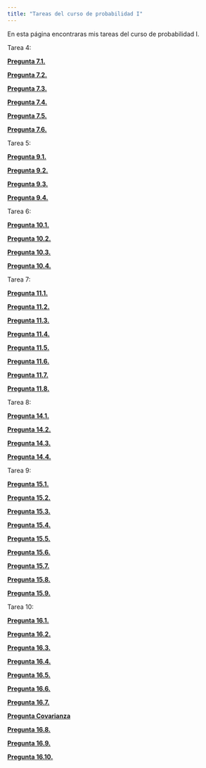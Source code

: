 ```yaml
---
title: "Tareas del curso de probabilidad I"
---
```


En esta página encontraras mis tareas del curso de probabilidad I.

Tarea 4:


  **[Pregunta 7.1.](https://austriamax.github.io/austriamax.proba1.github.io/P7_1.html)**
  
  **[Pregunta 7.2.](https://austriamax.github.io/austriamax.proba1.github.io/P7_2.html)**
  
  **[Pregunta 7.3.](https://austriamax.github.io/austriamax.proba1.github.io/P7_3.html)**
  
  **[Pregunta 7.4.](https://austriamax.github.io/austriamax.proba1.github.io/P7_4.html)**
  
  **[Pregunta 7.5.](https://austriamax.github.io/austriamax.proba1.github.io/P7_5.html)**
  
  **[Pregunta 7.6.](https://austriamax.github.io/austriamax.proba1.github.io/P7_6.html)**
  
  
  Tarea 5:
  
  
  **[Pregunta 9.1.](https://austriamax.github.io/austriamax.proba1.github.io/P9_1.html)**
  
  **[Pregunta 9.2.](https://austriamax.github.io/austriamax.proba1.github.io/P9_2.html)**
  
  **[Pregunta 9.3.](https://austriamax.github.io/austriamax.proba1.github.io/P9_3.html)**
  
  **[Pregunta 9.4.](https://austriamax.github.io/austriamax.proba1.github.io/P9_4.html)**
  
      
  Tarea 6:
  
  
  **[Pregunta 10.1.](https://austriamax.github.io/austriamax.proba1.github.io/P10_1.html)**
  
  **[Pregunta 10.2.](https://austriamax.github.io/austriamax.proba1.github.io/P10_2.html)**
  
  **[Pregunta 10.3.](https://austriamax.github.io/austriamax.proba1.github.io/P10_3.html)**
  
  **[Pregunta 10.4.](https://austriamax.github.io/austriamax.proba1.github.io/P10_4.html)** 
  
  
  Tarea 7:
  
  
  **[Pregunta 11.1.](https://austriamax.github.io/austriamax.proba1.github.io/P11_1.html)**
  
  **[Pregunta 11.2.](https://austriamax.github.io/austriamax.proba1.github.io/P11_2.html)**
  
  **[Pregunta 11.3.](https://austriamax.github.io/austriamax.proba1.github.io/P11_3.html)**
  
  **[Pregunta 11.4.](https://austriamax.github.io/austriamax.proba1.github.io/P11_4.html)**
  
  **[Pregunta 11.5.](https://austriamax.github.io/austriamax.proba1.github.io/P11_5.html)**
  
  **[Pregunta 11.6.](https://austriamax.github.io/austriamax.proba1.github.io/P11_6.html)**
  
  **[Pregunta 11.7.](https://austriamax.github.io/austriamax.proba1.github.io/P11_7.html)**
  
  **[Pregunta 11.8.](https://austriamax.github.io/austriamax.proba1.github.io/P11_8.html)** 
  

  Tarea 8:
  
  
  **[Pregunta 14.1.](https://austriamax.github.io/austriamax.proba1.github.io/P14_1.html)**
  
  **[Pregunta 14.2.](https://austriamax.github.io/austriamax.proba1.github.io/P14_2.html)**
  
  **[Pregunta 14.3.](https://austriamax.github.io/austriamax.proba1.github.io/P14_3.html)**
  
  **[Pregunta 14.4.](https://austriamax.github.io/austriamax.proba1.github.io/P14_4.html)**
  
  
  Tarea 9:  
  
  
  **[Pregunta 15.1.](https://austriamax.github.io/austriamax.proba1.github.io/P15_1.html)**
  
  **[Pregunta 15.2.](https://austriamax.github.io/austriamax.proba1.github.io/P15_2.html)**
  
  **[Pregunta 15.3.](https://austriamax.github.io/austriamax.proba1.github.io/P15_3.html)**
  
  **[Pregunta 15.4.](https://austriamax.github.io/austriamax.proba1.github.io/P15_4.html)**
  
  **[Pregunta 15.5.](https://austriamax.github.io/austriamax.proba1.github.io/P15_5.html)**
  
  **[Pregunta 15.6.](https://austriamax.github.io/austriamax.proba1.github.io/P15_6.html)**
  
  **[Pregunta 15.7.](https://austriamax.github.io/austriamax.proba1.github.io/P15_7.html)**
  
  **[Pregunta 15.8.](https://austriamax.github.io/austriamax.proba1.github.io/P15_8.html)**
  
  **[Pregunta 15.9.](https://austriamax.github.io/austriamax.proba1.github.io/P15_9.html)**    
    
    
  Tarea 10:
  
  
  **[Pregunta 16.1.](https://austriamax.github.io/austriamax.proba1.github.io/P16_1.html)**
  
  **[Pregunta 16.2.](https://austriamax.github.io/austriamax.proba1.github.io/P16_2.html)**
  
  **[Pregunta 16.3.](https://austriamax.github.io/austriamax.proba1.github.io/P16_3.html)**
  
  **[Pregunta 16.4.](https://austriamax.github.io/austriamax.proba1.github.io/P16_4.html)**
  
  **[Pregunta 16.5.](https://austriamax.github.io/austriamax.proba1.github.io/P16_5.html)**
  
  **[Pregunta 16.6.](https://austriamax.github.io/austriamax.proba1.github.io/P16_6.html)**
  
  **[Pregunta 16.7.](https://austriamax.github.io/austriamax.proba1.github.io/P16_7.html)**
  
  **[Pregunta Covarianza](https://austriamax.github.io/austriamax.proba1.github.io/P16_Covarianza.html)**
  
  **[Pregunta 16.8.](https://austriamax.github.io/austriamax.proba1.github.io/P16_8.html)**
  
  **[Pregunta 16.9.](https://austriamax.github.io/austriamax.proba1.github.io/P16_9.html)**
  
  **[Pregunta 16.10.](https://austriamax.github.io/austriamax.proba1.github.io/P16_10.html)**   
  
  